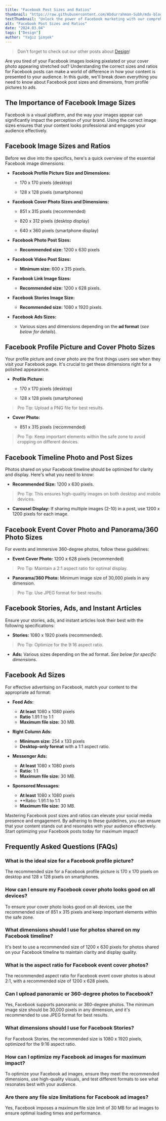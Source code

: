 ```yaml
---
title: "Facebook Post Sizes and Ratios"
thumbnail: "https://raw.githubusercontent.com/Abdurrahman-Subh/mdx-blog/main/images/facebook-dimensions.png"
textThumbnail: "Unlock the power of Facebook marketing with our comprehensive guide to post sizes and ratios. Learn the dimensions for profile pictures, cover photos, ads, and more for optimal engagement and visibility!"
alt: "Facebook Post Sizes and Ratios"
date: "2024.03.04"
tags: ["Design"]
author: "Yağız Şimşek"
---
```


<CustomImage
    src="https://raw.githubusercontent.com/Abdurrahman-Subh/mdx-blog/main/images/facebook-dimensions.png"
    alt="Facebook Post Sizes and Ratios"
/>

> Don't forget to check out our other posts about [Design](https://stockimg.ai/blog/design)!

Are you tired of your Facebook images looking pixelated or your cover photo appearing stretched out? Understanding the correct sizes and ratios for Facebook posts can make a world of difference in how your content is presented to your audience. In this guide, we'll break down everything you need to know about Facebook post sizes and dimensions, from profile pictures to ads.

## The Importance of Facebook Image Sizes

Facebook is a visual platform, and the way your images appear can significantly impact the perception of your brand. Using the correct image sizes ensures that your content looks professional and engages your audience effectively.

## Facebook Image Sizes and Ratios

Before we dive into the specifics, here's a quick overview of the essential Facebook image dimensions:

- **Facebook Profile Picture Size and Dimensions:** 

    - 170 x 170 pixels (desktop)
    
    - 128 x 128 pixels (smartphones)

- **Facebook Cover Photo Sizes and Dimensions:** 

    - 851 x 315 pixels (recommended)
    
    - 820 x 312 pixels (desktop display)
    
    - 640 x 360 pixels (smartphone display)

- **Facebook Photo Post Sizes:** 

    - **Recommended size:** 1200 x 630 pixels

- **Facebook Video Post Sizes:** 

    - **Minimum size:** 600 x 315 pixels.

- **Facebook Link Image Sizes:** 

    - **Recommended size:** 1200 x 628 pixels.

- **Facebook Stories Image Size:**

    - **Recommended size:** 1080 x 1920 pixels.

- **Facebook Ads Sizes:** 

    - Various sizes and dimensions depending on the **ad format** (*see below for details*).

## Facebook Profile Picture and Cover Photo Sizes

Your profile picture and cover photo are the first things users see when they visit your Facebook page. It's crucial to get these dimensions right for a polished appearance.

- **Profile Picture:** 
    
    - 170 x 170 pixels (desktop)
    
    - 128 x 128 pixels (smartphones)

> Pro Tip: Upload a PNG file for best results.

- **Cover Photo:** 
    
    - 851 x 315 pixels (recommended)

> Pro Tip: Keep important elements within the safe zone to avoid cropping on different devices.

## Facebook Timeline Photo and Post Sizes

Photos shared on your Facebook timeline should be optimized for clarity and display. Here's what you need to know:

- **Recommended Size:** 1200 x 630 pixels.

> Pro Tip: This ensures high-quality images on both desktop and mobile devices.

- **Carousel Display:** If sharing multiple images (2-10) in a post, use 1200 x 1200 pixels for each image.

## Facebook Event Cover Photo and Panorama/360 Photo Sizes

For events and immersive 360-degree photos, follow these guidelines:

- **Event Cover Photo:** 1200 x 628 pixels (recommended) 

> Pro Tip: Maintain a 2:1 aspect ratio for optimal display.

- **Panorama/360 Photo:** Minimum image size of 30,000 pixels in any dimension. 

> Pro Tip: Use JPEG format for best results.

## Facebook Stories, Ads, and Instant Articles

Ensure your stories, ads, and instant articles look their best with the following specifications:

- **Stories:** 1080 x 1920 pixels (recommended). 

> Pro Tip: Optimize for the 9:16 aspect ratio.

- **Ads:** Various sizes depending on the ad format. *See below for specific dimensions*.

## Facebook Ad Sizes

For effective advertising on Facebook, match your content to the appropriate ad format:

- **Feed Ads:**
    
    - **At least** 1080 x 1080 pixels 
    - **Ratio** 1.91:1 to 1:1
    - **Maximum file size:** 30 MB.

- **Right Column Ads:** 

    - **Minimum size:** 254 x 133 pixels
    - **Desktop-only format** with a 1:1 aspect ratio.

- **Messenger Ads:** 
    - **At least** 1080 x 1080 pixels
    - **Ratio:** 1:1
    - **Maximum file size:** 30 MB.

- **Sponsored Messages:**
    - **At least** 1080 x 1080 pixels
    - **Ratio: 1.91:1 to 1:1
    - **Maximum file size:** 30 MB.

Mastering Facebook post sizes and ratios can elevate your social media presence and engagement. By adhering to these guidelines, you can ensure that your content stands out and resonates with your audience effectively. Start optimizing your Facebook posts today for maximum impact!

## Frequently Asked Questions (FAQs)

### What is the ideal size for a Facebook profile picture?

The recommended size for a Facebook profile picture is 170 x 170 pixels on desktop and 128 x 128 pixels on smartphones.

### How can I ensure my Facebook cover photo looks good on all devices?

To ensure your cover photo looks good on all devices, use the recommended size of 851 x 315 pixels and keep important elements within the safe zone.

### What dimensions should I use for photos shared on my Facebook timeline?

It's best to use a recommended size of 1200 x 630 pixels for photos shared on your Facebook timeline to maintain clarity and display quality.

### What is the aspect ratio for Facebook event cover photos?

The recommended aspect ratio for Facebook event cover photos is about 2:1, with a recommended size of 1200 x 628 pixels.

### Can I upload panoramic or 360-degree photos to Facebook?

Yes, Facebook supports panoramic or 360-degree photos. The minimum image size should be 30,000 pixels in any dimension, and it's recommended to use JPEG format for best results.

### What dimensions should I use for Facebook Stories?

For Facebook Stories, the recommended size is 1080 x 1920 pixels, optimized for the 9:16 aspect ratio.

### How can I optimize my Facebook ad images for maximum impact?

To optimize your Facebook ad images, ensure they meet the recommended dimensions, use high-quality visuals, and test different formats to see what resonates best with your audience.

### Are there any file size limitations for Facebook ad images?

Yes, Facebook imposes a maximum file size limit of 30 MB for ad images to ensure optimal loading times and performance.